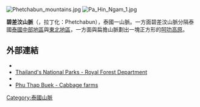 [[Image:Phetchabun_mountains.jpg|thumb]]
[[Image:Pa_Hin_Ngam_1.jpg|thumb]]

'''碧差汶山脈'''（{{lang-th| เทือกเขาเพชรบูรณ์}}，拉丁化：Phetchabun），泰國一山脈。一方面碧差汶山脈分隔泰國[[中部地區_(泰國)|泰國中部地區]]與[[東北地區_(泰國)|東北地區]]，一方面與扁擔山脈劃出一塊正方形的[[呵叻高原|呵叻高原]]。

==外部連結==
*{{commons category inline}}
*[https://web.archive.org/web/20090216221928/http://thaiforestbooking.com/nationalpark-eng.htm Thailand's National Parks - Royal Forest Department]
*{{WWF ecoregion|id=im0121|name=Luang Prabang montane rain forests}}
*[http://www.oceansmile.com/N/Phetchabun/Tabberk.htm Phu Thap Buek - Cabbage farms] {{Wayback|url=http://www.oceansmile.com/N/Phetchabun/Tabberk.htm |date=20160801085334 }}

{{Mountain ranges of Thailand}}

[[Category:泰國山脈|Category:泰國山脈]]